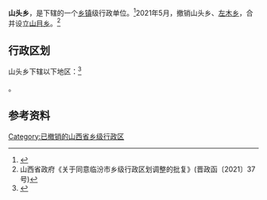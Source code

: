 {{中国乡级行政区|14/10/24/205/000}}

'''山头乡'''，是{{PRC admin/fullname|14/10/24/205/000|3}}下辖的一个[[乡镇|乡镇]]级行政单位。<ref>{{PRC admin/ref sgc|{{PRC admin/parent|14/10/24/205/000}}}}</ref>2021年5月，撤销山头乡、[[左木乡|左木乡]]，合并设立[[山目乡|山目乡]]。<ref>山西省政府《关于同意临汾市乡级行政区划调整的批复》(晋政函〔2021〕37号)</ref>

== 行政区划 ==

山头乡下辖以下地区：<ref>{{PRC admin/ref sgc|14/10/24/205/000}}</ref>

{{PRC admin/children|14/10/24/205/000}}。

== 参考资料 ==

{{reflist}}

{{PRC admin/navcat|14/10/24/205/000}}

[[Category:已撤销的山西省乡级行政区|Category:已撤销的山西省乡级行政区]]